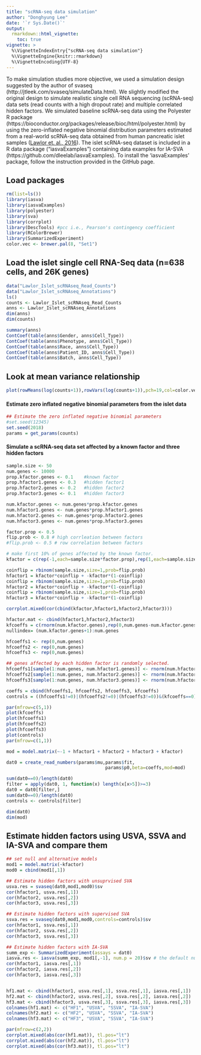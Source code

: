 ```yaml
---
title: "scRNA-seq data simulation"
author: "Donghyung Lee"
date: '`r Sys.Date()`'
output: 
  rmarkdown::html_vignette:
    toc: true
vignette: >
  %\VignetteIndexEntry{"scRNA-seq data simulation"}
  %\VignetteEngine{knitr::rmarkdown}
  %\VignetteEncoding{UTF-8}
---
```


To make simulation studies more objective, we used a simulation design suggested by the author of svaseq (http://jtleek.com/svaseq/simulateData.html). We slightly modified the original design to simulate realistic single cell RNA sequencing (scRNA-seq) data sets (read counts with a high dropout rate) and multiple correlated hidden factors. We simulated baseline scRNA-seq data using the Polyester R package (https://bioconductor.org/packages/release/bioc/html/polyester.html) by using the zero-inflated negative binomial distribution parameters estimated from a real-world scRNA-seq data obtained from human pancreatic islet samples ([Lawlor et. al., 2016](http://genome.cshlp.org/content/early/2017/01/16/gr.212720.116)). The islet scRNA-seq dataset is included in a R data package ("iasvaExamples") containing data examples for IA-SVA (https://github.com/dleelab/iasvaExamples). To install the 'iasvaExamples' package, follow the instruction provided in the GitHub page. 

## Load packages
```r
rm(list=ls())
library(iasva)
library(iasvaExamples)
library(polyester)
library(sva)
library(corrplot)
library(DescTools) #pcc i.e., Pearson's contingency coefficient
library(RColorBrewer)
library(SummarizedExperiment)
color.vec <- brewer.pal(8, "Set1")
```

## Load the islet single cell RNA-Seq data (n=638 cells, and 26K genes)
```r
data("Lawlor_Islet_scRNAseq_Read_Counts")
data("Lawlor_Islet_scRNAseq_Annotations")
ls()
counts <- Lawlor_Islet_scRNAseq_Read_Counts
anns <- Lawlor_Islet_scRNAseq_Annotations
dim(anns)
dim(counts)

summary(anns)
ContCoef(table(anns$Gender, anns$Cell_Type))
ContCoef(table(anns$Phenotype, anns$Cell_Type))
ContCoef(table(anns$Race, anns$Cell_Type))
ContCoef(table(anns$Patient_ID, anns$Cell_Type))
ContCoef(table(anns$Batch, anns$Cell_Type))
```

## Look at mean variance relationship
```r
plot(rowMeans(log(counts+1)),rowVars(log(counts+1)),pch=19,col=color.vec[2])
```

#### Estimate zero inflated negative binomial parameters from the islet data
```r
## Estimate the zero inflated negative binomial parameters
#set.seed(12345)
set.seed(2018)
params = get_params(counts)
```


#### Simulate a scRNA-seq data set affected by a known factor and three hidden factors
```r
sample.size <- 50
num.genes <- 10000
prop.kfactor.genes <- 0.1    #known factor
prop.hfactor1.genes <- 0.3   #hidden factor1
prop.hfactor2.genes <- 0.2   #hidden factor2
prop.hfactor3.genes <- 0.1   #hidden factor3

num.kfactor.genes <- num.genes*prop.kfactor.genes
num.hfactor1.genes <- num.genes*prop.hfactor1.genes
num.hfactor2.genes <- num.genes*prop.hfactor2.genes
num.hfactor3.genes <- num.genes*prop.hfactor3.genes

factor.prop <- 0.5
flip.prob <- 0.8 # high corrleation between factors 
#flip.prob <- 0.5 # row correlation between factors

# make first 10% of genes affected by the known factor.
kfactor = c(rep(-1,each=sample.size*factor.prop),rep(1,each=sample.size-(sample.size*factor.prop)))

coinflip = rbinom(sample.size,size=1,prob=flip.prob)
hfactor1 = kfactor*coinflip + -kfactor*(1-coinflip)
coinflip = rbinom(sample.size,size=1,prob=flip.prob)
hfactor2 = kfactor*coinflip + -kfactor*(1-coinflip)
coinflip = rbinom(sample.size,size=1,prob=flip.prob)
hfactor3 = kfactor*coinflip + -kfactor*(1-coinflip)

corrplot.mixed(cor(cbind(kfactor,hfactor1,hfactor2,hfactor3)))

hfactor.mat <- cbind(hfactor1,hfactor2,hfactor3)
kfcoeffs = c(rnorm(num.kfactor.genes),rep(0,num.genes-num.kfactor.genes))
nullindex= (num.kfactor.genes+1):num.genes

hfcoeffs1 <- rep(0,num.genes)
hfcoeffs2 <- rep(0,num.genes)
hfcoeffs3 <- rep(0,num.genes)

## genes affected by each hidden factor is randomly selected.
hfcoeffs1[sample(1:num.genes, num.hfactor1.genes)] <- rnorm(num.hfactor1.genes, sd=1)
hfcoeffs2[sample(1:num.genes, num.hfactor2.genes)] <- rnorm(num.hfactor2.genes, sd=1)
hfcoeffs3[sample(1:num.genes, num.hfactor3.genes)] <- rnorm(num.hfactor3.genes, sd=1)

coeffs = cbind(hfcoeffs1, hfcoeffs2, hfcoeffs3, kfcoeffs)
controls = ((hfcoeffs1!=0)|(hfcoeffs2!=0)|(hfcoeffs3!=0))&(kfcoeffs==0)

par(mfrow=c(5,1))
plot(kfcoeffs)
plot(hfcoeffs1)
plot(hfcoeffs2)
plot(hfcoeffs3)
plot(controls)
par(mfrow=c(1,1))

mod = model.matrix(~-1 + hfactor1 + hfactor2 + hfactor3 + kfactor)

dat0 = create_read_numbers(params$mu,params$fit,
                                     params$p0,beta=coeffs,mod=mod)

sum(dat0==0)/length(dat0)
filter = apply(dat0, 1, function(x) length(x[x>5])>=3)
dat0 = dat0[filter,]
sum(dat0==0)/length(dat0)
controls <- controls[filter]

dim(dat0)
dim(mod)
```

## Estimate hidden factors using USVA, SSVA and IA-SVA and compare them
```r
## set null and alternative models
mod1 = model.matrix(~kfactor)
mod0 = cbind(mod1[,1])

## Estimate hidden factors with unsuprvised SVA
usva.res = svaseq(dat0,mod1,mod0)$sv
cor(hfactor1, usva.res[,1])
cor(hfactor2, usva.res[,2])
cor(hfactor3, usva.res[,3])

## Estimate hidden factors with supervised SVA
ssva.res = svaseq(dat0,mod1,mod0,controls=controls)$sv
cor(hfactor1, ssva.res[,1])
cor(hfactor2, ssva.res[,2])
cor(hfactor3, ssva.res[,3])

## Estimate hidden factors with IA-SVA
summ_exp <- SummarizedExperiment(assays = dat0)
iasva.res <- iasva(summ_exp, mod1[,-1], num.p = 20)$sv # the default number of permutations in SVA = 20
cor(hfactor1, iasva.res[,1])
cor(hfactor2, iasva.res[,2])
cor(hfactor3, iasva.res[,3])


hf1.mat <- cbind(hfactor1, usva.res[,1], ssva.res[,1], iasva.res[,1])
hf2.mat <- cbind(hfactor2, usva.res[,2], ssva.res[,2], iasva.res[,2])
hf3.mat <- cbind(hfactor3, usva.res[,3], ssva.res[,3], iasva.res[,3])
colnames(hf1.mat) <- c("HF1", "USVA", "SSVA", "IA-SVA")
colnames(hf2.mat) <- c("HF2", "USVA", "SSVA", "IA-SVA")
colnames(hf3.mat) <- c("HF3", "USVA", "SSVA", "IA-SVA")

par(mfrow=c(2,2))
corrplot.mixed(abs(cor(hf1.mat)), tl.pos="lt")
corrplot.mixed(abs(cor(hf2.mat)), tl.pos="lt")
corrplot.mixed(abs(cor(hf3.mat)), tl.pos="lt")
```

